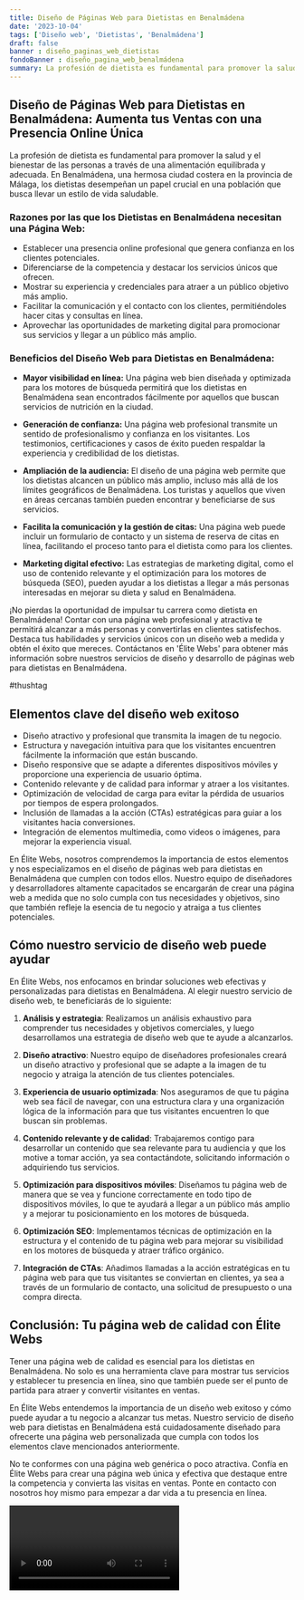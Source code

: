 ```yaml
---
title: Diseño de Páginas Web para Dietistas en Benalmádena
date: '2023-10-04'
tags: ['Diseño web', 'Dietistas', 'Benalmádena']
draft: false
banner : diseño_paginas_web_dietistas
fondoBanner : diseño_pagina_web_benalmádena
summary: La profesión de dietista es fundamental para promover la salud y el bienestar de las personas a través de una alimentación equilibrada y adecuada. En Benalmádena, una hermosa ciudad costera en la provincia de Málaga, los dietistas desempeñan un papel crucial en una población que busca llevar un estilo de vida saludable. 
---
```


## Diseño de Páginas Web para Dietistas en Benalmádena: Aumenta tus Ventas con una Presencia Online Única

La profesión de dietista es fundamental para promover la salud y el bienestar de las personas a través de una alimentación equilibrada y adecuada. En Benalmádena, una hermosa ciudad costera en la provincia de Málaga, los dietistas desempeñan un papel crucial en una población que busca llevar un estilo de vida saludable. 

### Razones por las que los Dietistas en Benalmádena necesitan una Página Web:

- Establecer una presencia online profesional que genera confianza en los clientes potenciales.
- Diferenciarse de la competencia y destacar los servicios únicos que ofrecen.
- Mostrar su experiencia y credenciales para atraer a un público objetivo más amplio.
- Facilitar la comunicación y el contacto con los clientes, permitiéndoles hacer citas y consultas en línea.
- Aprovechar las oportunidades de marketing digital para promocionar sus servicios y llegar a un público más amplio.

### Beneficios del Diseño Web para Dietistas en Benalmádena:

- **Mayor visibilidad en línea:** Una página web bien diseñada y optimizada para los motores de búsqueda permitirá que los dietistas en Benalmádena sean encontrados fácilmente por aquellos que buscan servicios de nutrición en la ciudad.

- **Generación de confianza:** Una página web profesional transmite un sentido de profesionalismo y confianza en los visitantes. Los testimonios, certificaciones y casos de éxito pueden respaldar la experiencia y credibilidad de los dietistas.

- **Ampliación de la audiencia:** El diseño de una página web permite que los dietistas alcancen un público más amplio, incluso más allá de los límites geográficos de Benalmádena. Los turistas y aquellos que viven en áreas cercanas también pueden encontrar y beneficiarse de sus servicios.

- **Facilita la comunicación y la gestión de citas:** Una página web puede incluir un formulario de contacto y un sistema de reserva de citas en línea, facilitando el proceso tanto para el dietista como para los clientes.

- **Marketing digital efectivo:** Las estrategias de marketing digital, como el uso de contenido relevante y el optimización para los motores de búsqueda (SEO), pueden ayudar a los dietistas a llegar a más personas interesadas en mejorar su dieta y salud en Benalmádena.

¡No pierdas la oportunidad de impulsar tu carrera como dietista en Benalmádena! Contar con una página web profesional y atractiva te permitirá alcanzar a más personas y convertirlas en clientes satisfechos. Destaca tus habilidades y servicios únicos con un diseño web a medida y obtén el éxito que mereces. Contáctanos en 'Élite Webs' para obtener más información sobre nuestros servicios de diseño y desarrollo de páginas web para dietistas en Benalmádena.

\#thushtag

<GifSeo />

<Cta />

## Elementos clave del diseño web exitoso

- Diseño atractivo y profesional que transmita la imagen de tu negocio.
- Estructura y navegación intuitiva para que los visitantes encuentren fácilmente la información que están buscando.
- Diseño responsive que se adapte a diferentes dispositivos móviles y proporcione una experiencia de usuario óptima.
- Contenido relevante y de calidad para informar y atraer a los visitantes.
- Optimización de velocidad de carga para evitar la pérdida de usuarios por tiempos de espera prolongados.
- Inclusión de llamadas a la acción (CTAs) estratégicas para guiar a los visitantes hacia conversiones.
- Integración de elementos multimedia, como videos o imágenes, para mejorar la experiencia visual.

En Élite Webs, nosotros comprendemos la importancia de estos elementos y nos especializamos en el diseño de páginas web para dietistas en Benalmádena que cumplen con todos ellos. Nuestro equipo de diseñadores y desarrolladores altamente capacitados se encargarán de crear una página web a medida que no solo cumpla con tus necesidades y objetivos, sino que también refleje la esencia de tu negocio y atraiga a tus clientes potenciales.

## Cómo nuestro servicio de diseño web puede ayudar

En Élite Webs, nos enfocamos en brindar soluciones web efectivas y personalizadas para dietistas en Benalmádena. Al elegir nuestro servicio de diseño web, te beneficiarás de lo siguiente:

1. **Análisis y estrategia**: Realizamos un análisis exhaustivo para comprender tus necesidades y objetivos comerciales, y luego desarrollamos una estrategia de diseño web que te ayude a alcanzarlos.

2. **Diseño atractivo**: Nuestro equipo de diseñadores profesionales creará un diseño atractivo y profesional que se adapte a la imagen de tu negocio y atraiga la atención de tus clientes potenciales.

3. **Experiencia de usuario optimizada**: Nos aseguramos de que tu página web sea fácil de navegar, con una estructura clara y una organización lógica de la información para que tus visitantes encuentren lo que buscan sin problemas.

4. **Contenido relevante y de calidad**: Trabajaremos contigo para desarrollar un contenido que sea relevante para tu audiencia y que los motive a tomar acción, ya sea contactándote, solicitando información o adquiriendo tus servicios.

5. **Optimización para dispositivos móviles**: Diseñamos tu página web de manera que se vea y funcione correctamente en todo tipo de dispositivos móviles, lo que te ayudará a llegar a un público más amplio y a mejorar tu posicionamiento en los motores de búsqueda.

6. **Optimización SEO**: Implementamos técnicas de optimización en la estructura y el contenido de tu página web para mejorar su visibilidad en los motores de búsqueda y atraer tráfico orgánico.

7. **Integración de CTAs**: Añadimos llamadas a la acción estratégicas en tu página web para que tus visitantes se conviertan en clientes, ya sea a través de un formulario de contacto, una solicitud de presupuesto o una compra directa.

## Conclusión: Tu página web de calidad con Élite Webs

Tener una página web de calidad es esencial para los dietistas en Benalmádena. No solo es una herramienta clave para mostrar tus servicios y establecer tu presencia en línea, sino que también puede ser el punto de partida para atraer y convertir visitantes en ventas.

En Élite Webs entendemos la importancia de un diseño web exitoso y cómo puede ayudar a tu negocio a alcanzar tus metas. Nuestro servicio de diseño web para dietistas en Benalmádena está cuidadosamente diseñado para ofrecerte una página web personalizada que cumpla con todos los elementos clave mencionados anteriormente.

No te conformes con una página web genérica o poco atractiva. Confía en Élite Webs para crear una página web única y efectiva que destaque entre la competencia y convierta las visitas en ventas. Ponte en contacto con nosotros hoy mismo para empezar a dar vida a tu presencia en línea.

<Video />

<CtaBot job='Dietistas' city='Benalmádena'/>

<Gmaps query='Benalmádena+españa+maps' />